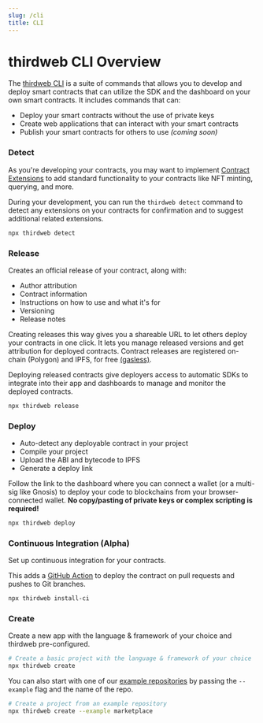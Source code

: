 ```yaml
---
slug: /cli
title: CLI
---
```


# thirdweb CLI Overview

The [thirdweb CLI](https://github.com/thirdweb-dev/thirdweb-cli) is a suite of commands that allows you to develop and deploy smart contracts that
can utilize the SDK and the dashboard on your own smart contracts. It includes commands that can:

- Deploy your smart contracts without the use of private keys
- Create web applications that can interact with your smart contracts
- Publish your smart contracts for others to use _(coming soon)_

### Detect

As you're developing your contracts, you may want to implement [Contract Extensions](https://portal.thirdweb.com/thirdweb-deploy/contract-extensions) to add standard functionality to your contracts like NFT minting, querying, and more.

During your development, you can run the `thirdweb detect` command to detect any extensions on your contracts for confirmation and to suggest additional related extensions.

```bash
npx thirdweb detect
```

### Release

Creates an official release of your contract, along with:

- Author attribution
- Contract information
- Instructions on how to use and what it's for
- Versioning
- Release notes

Creating releases this way gives you a shareable URL to let others deploy your contracts in one click. It lets you manage released versions and get attribution for deployed contracts. Contract releases are registered on-chain (Polygon) and IPFS, for free [(gasless)](/web3-sdk/advanced-features/gasless-transactions).

Deploying released contracts give deployers access to automatic SDKs to integrate into their app and dashboards to manage and monitor the deployed contracts.

```bash
npx thirdweb release
```

### Deploy

- Auto-detect any deployable contract in your project
- Compile your project
- Upload the ABI and bytecode to IPFS
- Generate a deploy link

Follow the link to the dashboard where you can connect a wallet (or a multi-sig like Gnosis) to deploy your code to blockchains from your browser-connected wallet. **No copy/pasting of private keys or complex scripting is required!**

```bash
npx thirdweb deploy
```

### Continuous Integration (Alpha)

Set up continuous integration for your contracts.

This adds a [GitHub Action](https://github.com/features/actions) to deploy the contract on pull requests and pushes to Git branches.

```bash
npx thirdweb install-ci
```

### Create

Create a new app with the language & framework of your choice and thirdweb pre-configured.

```bash
# Create a basic project with the language & framework of your choice
npx thirdweb create
```

You can also start with one of our [example repositories](https://github.com/thirdweb-example) by passing the `--example` flag and the name of the repo.

```bash
# Create a project from an example repository
npx thirdweb create --example marketplace
```
